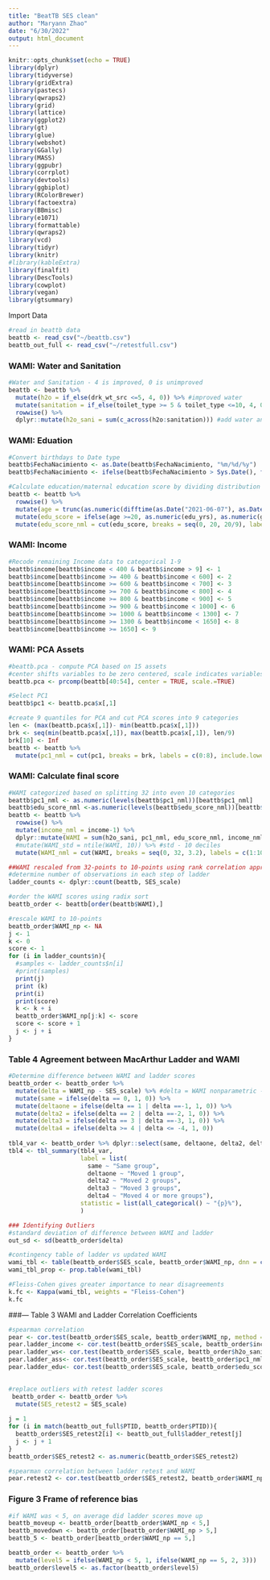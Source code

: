 ```yaml
---
title: "BeatTB SES clean"
author: "Maryann Zhao"
date: "6/30/2022"
output: html_document
---
```


```r
knitr::opts_chunk$set(echo = TRUE)
library(dplyr)
library(tidyverse)
library(gridExtra)
library(pastecs)
library(qwraps2)
library(grid)
library(lattice)
library(ggplot2)
library(gt)
library(glue)
library(webshot)
library(GGally)
library(MASS)
library(ggpubr)
library(corrplot)
library(devtools)
library(ggbiplot)
library(RColorBrewer)
library(factoextra)
library(BBmisc)
library(e1071)
library(formattable)
library(qwraps2)
library(vcd)
library(tidyr)
library(knitr)
#library(kableExtra)
library(finalfit)
library(DescTools)
library(cowplot)
library(vegan)
library(gtsummary)
```

Import Data
```r
#read in beattb data
beattb <- read_csv("~/beattb.csv")
beattb_out_full <- read_csv("~/retestfull.csv")
```

### WAMI: Water and Sanitation 
```r
#Water and Sanitation - 4 is improved, 0 is unimproved
beattb <- beattb %>%
  mutate(h2o = if_else(drk_wt_src <=5, 4, 0)) %>% #improved water
  mutate(sanitation = if_else(toilet_type >= 5 & toilet_type <=10, 4, 0)) %>% #improved sanitation
  rowwise() %>%
  dplyr::mutate(h2o_sani = sum(c_across(h2o:sanitation))) #add water and sanitation together
```


### WAMI: Eduation
```r
#Convert birthdays to Date type
beattb$FechaNacimiento <- as.Date(beattb$FechaNacimiento, "%m/%d/%y")
beattb$FechaNacimiento <- ifelse(beattb$FechaNacimiento > Sys.Date(), format(beattb$FechaNacimiento, "19%y-%m-%d"), format(beattb$FechaNacimiento))

#Calculate education/maternal education score by dividing distribution into 9 categories
beattb <- beattb %>%
  rowwise() %>%
  mutate(age = trunc(as.numeric(difftime(as.Date("2021-06-07"), as.Date(FechaNacimiento), unit="weeks"))/52.25)) %>%
  mutate(edu_score = ifelse(age >=20, as.numeric(edu_yrs), as.numeric(gd_edu_yrs))) %>%
  mutate(edu_score_nml = cut(edu_score, breaks = seq(0, 20, 20/9), labels = c(0:8), include.lowest = TRUE, right = TRUE)) #edu_score_nml = 9 equal categories

```


### WAMI: Income
```r
#Recode remaining Income data to categorical 1-9 
beattb$income[beattb$income < 400 & beattb$income > 9] <- 1
beattb$income[beattb$income >= 400 & beattb$income < 600] <- 2
beattb$income[beattb$income >= 600 & beattb$income < 700] <- 3
beattb$income[beattb$income >= 700 & beattb$income < 800] <- 4
beattb$income[beattb$income >= 800 & beattb$income < 900] <- 5
beattb$income[beattb$income >= 900 & beattb$income < 1000] <- 6
beattb$income[beattb$income >= 1000 & beattb$income < 1300] <- 7
beattb$income[beattb$income >= 1300 & beattb$income < 1650] <- 8
beattb$income[beattb$income >= 1650] <- 9

```

### WAMI: PCA Assets
```r
#beattb.pca - compute PCA based on 15 assets
#center shifts variables to be zero centered, scale indicates variables should have unit variance before analysis
beattb.pca <- prcomp(beattb[40:54], center = TRUE, scale.=TRUE)

#Select PC1 
beattb$pc1 <- beattb.pca$x[,1]

#create 9 quantiles for PCA and cut PCA scores into 9 categories
len <- (max(beattb.pca$x[,1])- min(beattb.pca$x[,1]))
brk <- seq(min(beattb.pca$x[,1]), max(beattb.pca$x[,1]), len/9)
brk[10] <- Inf
beattb <- beattb %>%
  mutate(pc1_nml = cut(pc1, breaks = brk, labels = c(0:8), include.lowest = TRUE, right = FALSE)) #pc1_nml - 9 equal categories
```

### WAMI: Calculate final score
```r
#WAMI categorized based on splitting 32 into even 10 categories
beattb$pc1_nml <- as.numeric(levels(beattb$pc1_nml))[beattb$pc1_nml]
beattb$edu_score_nml <-as.numeric(levels(beattb$edu_score_nml))[beattb$edu_score_nml]
beattb <- beattb %>%
  rowwise() %>%
  mutate(income_nml = income-1) %>%
  dplyr::mutate(WAMI = sum(h2o_sani, pc1_nml, edu_score_nml, income_nml)) %>% #calculate WAMI
  #mutate(WAMI_std = ntile(WAMI, 10)) %>% #std - 10 deciles
  mutate(WAMI_nml = cut(WAMI, breaks = seq(0, 32, 3.2), labels = c(1:10), include.lowest = TRUE, right = TRUE))  # nml - equally categories for 10 pts

##WAMI rescaled from 32-points to 10-points using rank correlation approach
#determine number of observations in each step of ladder
ladder_counts <- dplyr::count(beattb, SES_scale)

#order the WAMI scores using radix sort
beattb_order <- beattb[order(beattb$WAMI),]

#rescale WAMI to 10-points
beattb_order$WAMI_np <- NA
j <- 1
k <- 0
score <- 1
for (i in ladder_counts$n){
  #samples <- ladder_counts$n[i]
  #print(samples)
  print(j)
  print (k)
  print(i)
  print(score)
  k <- k + i
  beattb_order$WAMI_np[j:k] <- score
  score <- score + 1
  j <- j + i
}
```



### Table 4 Agreement between MacArthur Ladder and WAMI
```r
#Determine difference between WAMI and ladder scores
beattb_order <- beattb_order %>%
  mutate(delta = WAMI_np - SES_scale) %>% #delta = WAMI nonparametric - ladder
  mutate(same = ifelse(delta == 0, 1, 0)) %>%
  mutate(deltaone = ifelse(delta == 1 | delta ==-1, 1, 0)) %>%
  mutate(delta2 = ifelse(delta == 2 | delta ==-2, 1, 0)) %>%
  mutate(delta3 = ifelse(delta == 3 | delta ==-3, 1, 0)) %>%
  mutate(delta4 = ifelse(delta >= 4 | delta <= -4, 1, 0)) 
  
tbl4_var <- beattb_order %>% dplyr::select(same, deltaone, delta2, delta3, delta4, delta_2SD)
tbl4 <- tbl_summary(tbl4_var, 
                    label = list(
                      same ~ "Same group", 
                      deltaone ~ "Moved 1 group",
                      delta2 ~ "Moved 2 groups",
                      delta3 ~ "Moved 3 groups",
                      delta4 ~ "Moved 4 or more groups"), 
                    statistic = list(all_categorical() ~ "{p}%"),
                    ) 

### Identifying Outliers
#standard deviation of difference between WAMI and ladder
out_sd <- sd(beattb_order$delta)

#contingency table of ladder vs updated WAMI
wami_tbl <- table(beattb_order$SES_scale, beattb_order$WAMI_np, dnn = c("SES Ladder", "WAMI"))
wami_tbl_prop <- prop.table(wami_tbl)

#Fleiss-Cohen gives greater importance to near disagreements
k.fc <- Kappa(wami_tbl, weights = "Fleiss-Cohen")
k.fc

```

###--- Table 3 WAMI and Ladder Correlation Coefficients
```r
#spearman correlation
pear <- cor.test(beattb_order$SES_scale, beattb_order$WAMI_np, method = "spearman")
pear.ladder_income <- cor.test(beattb_order$SES_scale, beattb_order$income_nml, method = "spearman")
pear.ladder_ws<- cor.test(beattb_order$SES_scale, beattb_order$h2o_sani, method = "spearman")
pear.ladder_ass<- cor.test(beattb_order$SES_scale, beattb_order$pc1_nml, method = "spearman")
pear.ladder_edu<- cor.test(beattb_order$SES_scale, beattb_order$edu_score_nml, method = "spearman")

 
#replace outliers with retest ladder scores
 beattb_order <- beattb_order %>%
  mutate(SES_retest2 = SES_scale)
 
j = 1
for (i in match(beattb_out_full$PTID, beattb_order$PTID)){
  beattb_order$SES_retest2[i] <- beattb_out_full$ladder_retest[j]
  j <- j + 1
}
beattb_order$SES_retest2 <- as.numeric(beattb_order$SES_retest2)

#spearman correlation between ladder retest and WAMI
pear.retest2 <- cor.test(beattb_order$SES_retest2, beattb_order$WAMI_np, method = "pearson")

```

### Figure 3 Frame of reference bias 
```r
#if WAMI was < 5, on average did ladder scores move up 
beattb_moveup <- beattb_order[beattb_order$WAMI_np < 5,]
beattb_movedown <- beattb_order[beattb_order$WAMI_np > 5,]
beattb_5 <- beattb_order[beattb_order$WAMI_np == 5,]

beattb_order <- beattb_order %>%
  mutate(level5 = ifelse(WAMI_np < 5, 1, ifelse(WAMI_np == 5, 2, 3)))
beattb_order$level5 <- as.factor(beattb_order$level5)


```



